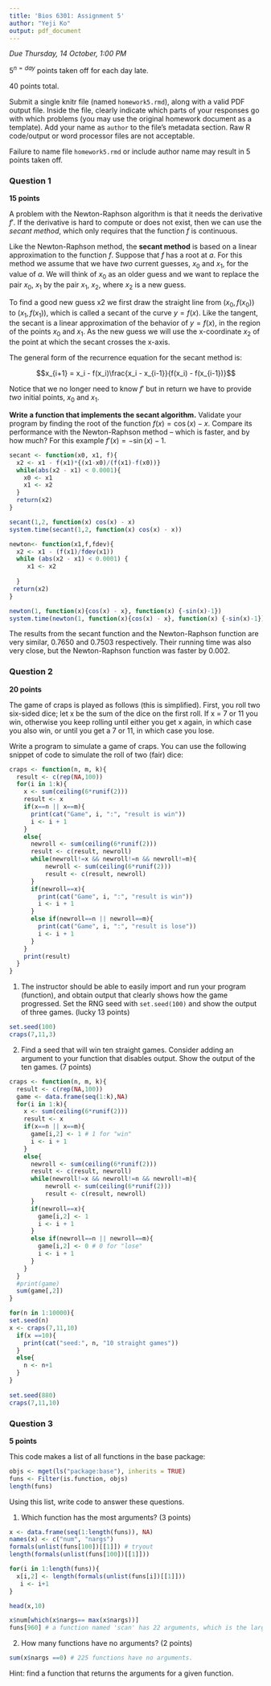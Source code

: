 ```yaml
---
title: 'Bios 6301: Assignment 5'
author: "Yeji Ko"
output: pdf_document
---
```


*Due Thursday, 14 October, 1:00 PM*

$5^{n=day}$ points taken off for each day late.

40 points total.

Submit a single knitr file (named `homework5.rmd`), along with a valid PDF output file. Inside the file, clearly indicate which parts of your responses go with which problems (you may use the original homework document as a template). Add your name as `author` to the file's metadata section. Raw R code/output or word processor files are not acceptable.

Failure to name file `homework5.rmd` or include author name may result in 5 points taken off.

### Question 1 ###

**15 points**

A problem with the Newton-Raphson algorithm is that it needs the derivative $f'$. If the derivative is hard to compute or does not exist, then we can use the *secant method*, which only requires that the function $f$ is continuous.

Like the Newton-Raphson method, the **secant method** is based on a linear approximation to the function $f$. Suppose that $f$ has a root at $a$. For this method we assume that we have *two* current guesses, $x_0$ and $x_1$, for the value of $a$. We will think of $x_0$ as an older guess and we want to replace the pair $x_0$, $x_1$ by the pair $x_1$, $x_2$, where $x_2$ is a new guess.

To find a good new guess x2 we first draw the straight line from $(x_0,f(x_0))$ to $(x_1,f(x_1))$, which is called a secant of the curve $y = f(x)$. Like the tangent, the secant is a linear approximation of the behavior of $y = f(x)$, in the region of the points $x_0$ and $x_1$. As the new guess we will use the x-coordinate $x_2$ of the point at which the secant crosses the x-axis.

The general form of the recurrence equation for the secant method is:

$$x_{i+1} = x_i - f(x_i)\frac{x_i - x_{i-1}}{f(x_i) - f(x_{i-1})}$$

Notice that we no longer need to know $f'$ but in return we have to provide *two* initial points, $x_0$ and $x_1$.

**Write a function that implements the secant algorithm.** Validate your program by finding the root of the function $f(x) = \cos(x) - x$. Compare its performance with the Newton-Raphson method -- which is faster, and by how much?  For this example $f'(x) = -\sin(x) - 1$.

```r
secant <- function(x0, x1, f){
  x2 <- x1 - f(x1)*{(x1-x0)/(f(x1)-f(x0))}
  while(abs(x2 - x1) < 0.0001){
    x0 <- x1
    x1 <- x2 
  }
  return(x2)
}

secant(1,2, function(x) cos(x) - x)
system.time(secant(1,2, function(x) cos(x) - x))

newton<- function(x1,f,fdev){
  x2 <- x1 - (f(x1)/fdev(x1))
  while (abs(x2 - x1) < 0.0001) {
     x1 <- x2
    
  }
 return(x2)
}

newton(1, function(x){cos(x) - x}, function(x) {-sin(x)-1})
system.time(newton(1, function(x){cos(x) - x}, function(x) {-sin(x)-1}))

```

The results from the secant function and the Newton-Raphson function are very similar, 0.7650 and 0.7503 respectively. Their running time was also very close, but the Newton-Raphson function was faster by 0.002.


### Question 2 ###

**20 points**

The game of craps is played as follows (this is simplified). First, you roll two six-sided dice; let x be the sum of the dice on the first roll. If x = 7 or 11 you win, otherwise you keep rolling until either you get x again, in which case you also win, or until you get a 7 or 11, in which case you lose.

Write a program to simulate a game of craps. You can use the following snippet of code to simulate the roll of two (fair) dice:

```r
craps <- function(n, m, k){
  result <- c(rep(NA,100))
  for(i in 1:k){  
    x <- sum(ceiling(6*runif(2)))
    result <- x
    if(x==n || x==m){
      print(cat("Game", i, ":", "result is win"))
      i <- i + 1
    }
    else{
      newroll <- sum(ceiling(6*runif(2)))
      result <- c(result, newroll)
      while(newroll!=x && newroll!=n && newroll!=m){
          newroll <- sum(ceiling(6*runif(2)))
          result <- c(result, newroll)
      }
      if(newroll==x){
        print(cat("Game", i, ":", "result is win"))
        i <- i + 1
      }
      else if(newroll==n || newroll==m){
        print(cat("Game", i, ":", "result is lose"))
        i <- i + 1
      }
    }
    print(result)
  }
}
```

1. The instructor should be able to easily import and run your program (function), and obtain output that clearly shows how the game progressed.  Set the RNG seed with `set.seed(100)` and show the output of three games. (lucky 13 points)
```r
set.seed(100)
craps(7,11,3)
```

2. Find a seed that will win ten straight games.  Consider adding an argument to your function that disables output. Show the output of the ten games. (7 points)
```r
craps <- function(n, m, k){
  result <- c(rep(NA,100))
  game <- data.frame(seq(1:k),NA)
  for(i in 1:k){  
    x <- sum(ceiling(6*runif(2)))
    result <- x
    if(x==n || x==m){
      game[i,2] <- 1 # 1 for "win"
      i <- i + 1
    }
    else{
      newroll <- sum(ceiling(6*runif(2)))
      result <- c(result, newroll)
      while(newroll!=x && newroll!=n && newroll!=m){
          newroll <- sum(ceiling(6*runif(2)))
          result <- c(result, newroll)
      }
      if(newroll==x){
        game[i,2] <- 1
        i <- i + 1
      }
      else if(newroll==n || newroll==m){
        game[i,2] <- 0 # 0 for "lose"
        i <- i + 1
      }
    }
  }
  #print(game)
  sum(game[,2])
}
```

```r
for(n in 1:10000){
set.seed(n)
x <- craps(7,11,10)
  if(x ==10){
    print(cat("seed:", n, "10 straight games"))
  }
  else{
    n <- n+1
  }
}
  
set.seed(880)
craps(7,11,10)
```

### Question 3 ###

**5 points**

This code makes a list of all functions in the base package:

```r
objs <- mget(ls("package:base"), inherits = TRUE)
funs <- Filter(is.function, objs)
length(funs)
```

Using this list, write code to answer these questions.

1. Which function has the most arguments? (3 points)

```r
x <- data.frame(seq(1:length(funs)), NA)
names(x) <- c("num", "nargs")
formals(unlist(funs[100])[[1]]) # tryout
length(formals(unlist(funs[100])[[1]]))

for(i in 1:length(funs)){
  x[i,2] <- length(formals(unlist(funs[i])[[1]]))
   i <- i+1
}

head(x,10)

x$num[which(x$nargs== max(x$nargs))]
funs[960] # a function named 'scan' has 22 arguments, which is the largest number of arguments.
```

2. How many functions have no arguments? (2 points)
```r
sum(x$nargs ==0) # 225 functions have no arguments. 
```
Hint: find a function that returns the arguments for a given function.
